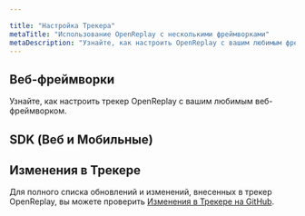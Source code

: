 ```yaml
---

title: "Настройка Трекера"
metaTitle: "Использование OpenReplay с несколькими фреймворками"
metaDescription: "Узнайте, как настроить OpenReplay с вашим любимым фреймворком"
---
```


## Веб-фреймворки

Узнайте, как настроить трекер OpenReplay с вашим любимым веб-фреймворком.

<div class="grid grid-cols-2 md:grid-cols-4 gap-4 card">
<IconText url="/using-or/react" title="React" width="30"/>
<IconText url="/using-or/vue" title="Vue" width="30"/>
<IconText url="/using-or/next" title="NextJS" width="30"/>
<IconText url="/using-or/nuxt" title="Nuxt" width="30"/>
<IconText url="/using-or/remix" title="Remix" width="30"/>
<IconText url="/using-or/svelte" title="Svelte" width="30"/>
<IconText url="/using-or/angular" title="Angular" width="30"/>
<IconText url="/using-or/gatsby" title="Gatsby" width="30"/>
</div>

## SDK (Веб и Мобильные)

<GoDeeperFooter />

## Изменения в Трекере

Для полного списка обновлений и изменений, внесенных в трекер OpenReplay, вы можете проверить [Изменения в Трекере на GitHub](https://github.com/openreplay/openreplay/blob/dev/tracker/tracker/CHANGELOG.md).

